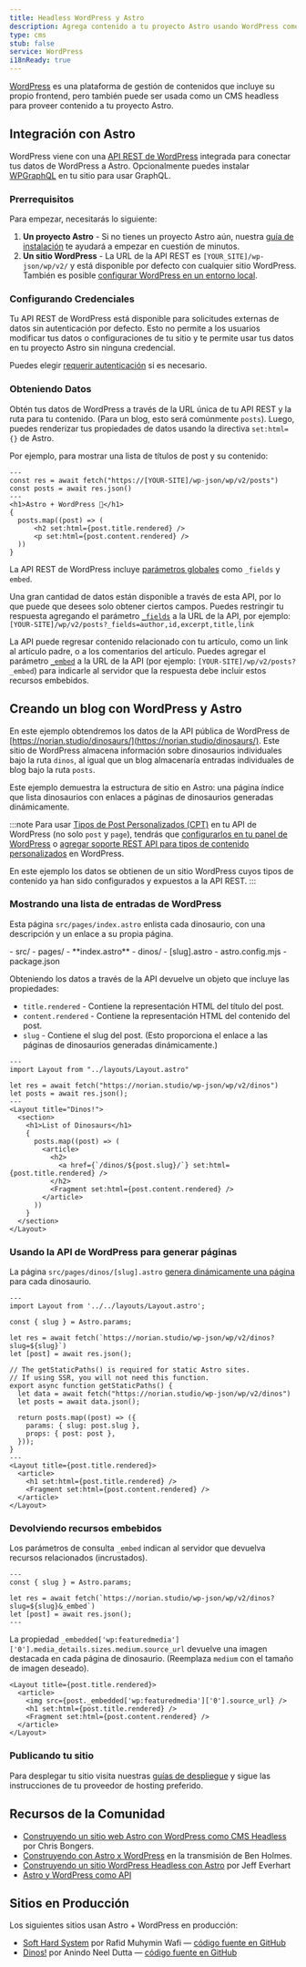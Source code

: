 ```yaml
---
title: Headless WordPress y Astro
description: Agrega contenido a tu proyecto Astro usando WordPress como CMS
type: cms
stub: false
service: WordPress
i18nReady: true
---
```


[WordPress](https://wordpress.org/) es una plataforma de gestión de contenidos que incluye su propio frontend, pero también puede ser usada como un CMS headless para proveer contenido a tu proyecto Astro.

## Integración con Astro

WordPress viene con una [API REST de WordPress](https://developer.wordpress.org/rest-api/) integrada para conectar tus datos de WordPress a Astro. Opcionalmente puedes instalar [WPGraphQL](https://wordpress.org/plugins/wp-graphql/) en tu sitio para usar GraphQL.

### Prerrequisitos

Para empezar, necesitarás lo siguiente:

1. **Un proyecto Astro** - Si no tienes un proyecto Astro aún, nuestra [guía de instalación](/es/install/auto/) te ayudará a empezar en cuestión de minutos.
2. **Un sitio WordPress** - La URL de la API REST es `[YOUR_SITE]/wp-json/wp/v2/` y está disponible por defecto con cualquier sitio WordPress. También es posible [configurar WordPress en un entorno local](https://wordpress.org/support/article/installing-wordpress-on-your-own-computer/).

### Configurando Credenciales

Tu API REST de WordPress está disponible para solicitudes externas de datos sin autenticación por defecto. Esto no permite a los usuarios modificar tus datos o configuraciones de tu sitio y te permite usar tus datos en tu proyecto Astro sin ninguna credencial.

Puedes elegir [requerir autenticación](https://developer.wordpress.org/rest-api/frequently-asked-questions/#require-authentication-for-all-requests) si es necesario.

### Obteniendo Datos

Obtén tus datos de WordPress a través de la URL única de tu API REST y la ruta para tu contenido. (Para un blog, esto será comúnmente `posts`). Luego, puedes renderizar tus propiedades de datos usando la directiva `set:html={}` de Astro.

Por ejemplo, para mostrar una lista de títulos de post y su contenido:

```astro title="src/pages/index.astro
---
const res = await fetch("https://[YOUR-SITE]/wp-json/wp/v2/posts")
const posts = await res.json()
---
<h1>Astro + WordPress 🚀</h1>
{
  posts.map((post) => (
      <h2 set:html={post.title.rendered} />
      <p set:html={post.content.rendered} />
  ))
}
```

La API REST de WordPress incluye [parámetros globales](https://developer.wordpress.org/rest-api/using-the-rest-api/global-parameters/) como `_fields` y `embed`.

Una gran cantidad de datos están disponible a través de esta API, por lo que puede que desees solo obtener ciertos campos. Puedes restringir tu respuesta agregando el parámetro [`_fields`](https://developer.wordpress.org/rest-api/using-the-rest-api/global-parameters/#_fields) a la URL de la API, por ejemplo: `[YOUR-SITE]/wp/v2/posts?_fields=author,id,excerpt,title,link`

La API puede regresar contenido relacionado con tu artículo, como un link al artículo padre, o a los comentarios del artículo. Puedes agregar el parámetro [`_embed`](https://developer.wordpress.org/rest-api/using-the-rest-api/global-parameters/#_embed) a la URL de la API (por ejemplo: `[YOUR-SITE]/wp/v2/posts?_embed`) para indicarle al servidor que la respuesta debe incluir estos recursos embebidos.

## Creando un blog con WordPress y Astro

En este ejemplo obtendremos los datos de la API pública de WordPress de [https://norian.studio/dinosaurs/](https://norian.studio/dinosaurs/). Este sitio de WordPress almacena información sobre dinosaurios individuales bajo la ruta `dinos`, al igual que un blog almacenaría entradas individuales de blog bajo la ruta `posts`.

Este ejemplo demuestra la estructura de sitio en Astro: una página índice que lista dinosaurios con enlaces a páginas de dinosaurios generadas dinámicamente.

:::note
Para usar [Tipos de Post Personalizados (CPT)](https://learn.wordpress.org/lesson-plan/custom-post-types/) en tu API de WordPress (no solo `post` y `page`), tendrás que [configurarlos en tu panel de WordPress](https://stackoverflow.com/questions/48536646/how-can-i-get-data-from-custom-post-type-using-wp-rest-api) o [agregar soporte REST API para tipos de contenido personalizados](https://developer.wordpress.org/rest-api/extending-the-rest-api/adding-rest-api-support-for-custom-content-types/) en WordPress.

En este ejemplo los datos se obtienen de un sitio WordPress cuyos tipos de contenido ya han sido configurados y expuestos a la API REST.
:::

### Mostrando una lista de entradas de WordPress

Esta página `src/pages/index.astro` enlista cada dinosaurio, con una descripción y un enlace a su propia página.

<FileTree title="Project Structure">
- src/
  - pages/
    - **index.astro**
    - dinos/
      - [slug].astro
- astro.config.mjs
- package.json
</FileTree>

Obteniendo los datos a través de la API devuelve un objeto que incluye las propiedades:

- `title.rendered` - Contiene la representación HTML del título del post.
- `content.rendered` - Contiene la representación HTML del contenido del post.
- `slug` - Contiene el slug del post. (Esto proporciona el enlace a las páginas de dinosaurios generadas dinámicamente.)

```astro title="/src/pages/index.astro"
---
import Layout from "../layouts/Layout.astro"

let res = await fetch("https://norian.studio/wp-json/wp/v2/dinos")
let posts = await res.json();
---
<Layout title="Dinos!">
  <section>
    <h1>List of Dinosaurs</h1>
    {
      posts.map((post) => (
        <article>
          <h2>
            <a href={`/dinos/${post.slug}/`} set:html={post.title.rendered} />
          </h2>
          <Fragment set:html={post.content.rendered} />
        </article>
      ))
    }
  </section>
</Layout>
```

### Usando la API de WordPress para generar páginas

La página `src/pages/dinos/[slug].astro` [genera dinámicamente una página](/es/core-concepts/routing/#rutas-dinámicas) para cada dinosaurio.

```astro title="/src/pages/dinos/[slug].astro"
---
import Layout from '../../layouts/Layout.astro';

const { slug } = Astro.params;

let res = await fetch(`https://norian.studio/wp-json/wp/v2/dinos?slug=${slug}`)
let [post] = await res.json();

// The getStaticPaths() is required for static Astro sites.
// If using SSR, you will not need this function.
export async function getStaticPaths() {
  let data = await fetch("https://norian.studio/wp-json/wp/v2/dinos")
  let posts = await data.json();

  return posts.map((post) => ({
    params: { slug: post.slug },
    props: { post: post },
  }));
}
---
<Layout title={post.title.rendered}>
  <article>
    <h1 set:html={post.title.rendered} />
    <Fragment set:html={post.content.rendered} />
  </article>
</Layout>
```

### Devolviendo recursos embebidos

Los parámetros de consulta `_embed` indican al servidor que devuelva recursos relacionados (incrustados).

```astro title="src/pages/dinos/[slug].astro" /&_embed/
---
const { slug } = Astro.params;

let res = await fetch(`https://norian.studio/wp-json/wp/v2/dinos?slug=${slug}&_embed`)
let [post] = await res.json();
---
```

La propiedad `_embedded['wp:featuredmedia']['0'].media_details.sizes.medium.source_url` devuelve una imagen destacada en cada página de dinosaurio. (Reemplaza `medium` con el tamaño de imagen deseado).

```astro title="/src/pages/dinos/[slug].astro" {3}
<Layout title={post.title.rendered}>
  <article>
    <img src={post._embedded['wp:featuredmedia']['0'].source_url} />
    <h1 set:html={post.title.rendered} />
    <Fragment set:html={post.content.rendered} />
  </article>
</Layout>
```

### Publicando tu sitio

Para desplegar tu sitio visita nuestras [guías de despliegue](/es/guides/deploy/) y sigue las instrucciones de tu proveedor de hosting preferido.

## Recursos de la Comunidad

- [Construyendo un sitio web Astro con WordPress como CMS Headless](https://blog.openreplay.com/building-an-astro-website-with-wordpress-as-a-headless-cms/) por Chris Bongers.
- [Construyendo con Astro x WordPress](https://www.youtube.com/watch?v=Jstqgklvfnc) en la transmisión de Ben Holmes.
- [Construyendo un sitio WordPress Headless con Astro](https://developers.wpengine.com/blog/building-a-headless-wordpress-site-with-astro) por Jeff Everhart
- [Astro y WordPress como API](https://darko.io/posts/wp-as-an-api/)

## Sitios en Producción

Los siguientes sitios usan Astro + WordPress en producción:

- [Soft Hard System](https://softhardsystem.com/) por Rafid Muhymin Wafi — [código fuente en GitHub](https://github.com/RafidMuhymin/softhardsystem)
- [Dinos!](https://wc-dinos.netlify.app/) por Anindo Neel Dutta — [código fuente en GitHub](https://github.com/leen-neel/astro-wordpress)
